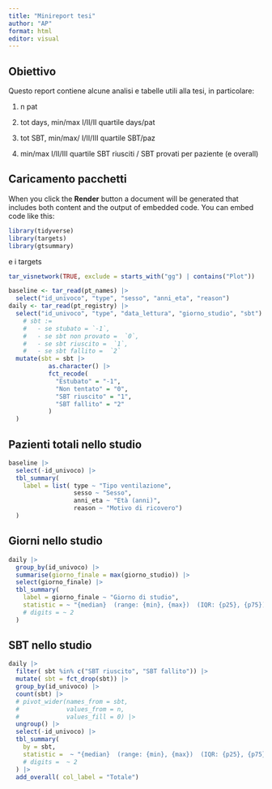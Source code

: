 ```yaml
---
title: "Minireport tesi"
author: "AP"
format: html
editor: visual
---
```


## Obiettivo

Questo report contiene alcune analisi e tabelle utili alla tesi, in particolare:

1.  n pat

2.  tot days, min/max I/II/II quartile days/pat

3.  tot SBT, min/max/ I/II/III quartile SBT/paz

4.  min/max I/II/III quartile SBT riusciti / SBT provati per paziente (e overall)

## Caricamento pacchetti

When you click the **Render** button a document will be generated that includes both content and the output of embedded code. You can embed code like this:

```r
library(tidyverse)
library(targets)
library(gtsummary)
```

e i targets

```r
tar_visnetwork(TRUE, exclude = starts_with("gg") | contains("Plot"))
```

```r
baseline <- tar_read(pt_names) |>
  select("id_univoco", "type", "sesso", "anni_eta", "reason")
daily <- tar_read(pt_registry) |>
  select("id_univoco", "type", "data_lettura", "giorno_studio", "sbt") |>
    # sbt :=
    #   - se stubato = `-1`,
    #   - se sbt non provato =  `0`,
    #   - se sbt riuscito =  `1`,
    #   - se sbt fallito =  `2`
  mutate(sbt = sbt |>
           as.character() |>
           fct_recode(
             "Estubato" = "-1",
             "Non tentato" = "0",
             "SBT riuscito" = "1",
             "SBT fallito" = "2"
           )
  )
```

## Pazienti totali nello studio

```r
baseline |>
  select(-id_univoco) |>
  tbl_summary(
    label = list( type ~ "Tipo ventilazione",
                  sesso ~ "Sesso",
                  anni_eta ~ "Età (anni)",
                  reason ~ "Motivo di ricovero")
  )
```

## Giorni nello studio

```r
daily |>
  group_by(id_univoco) |>
  summarise(giorno_finale = max(giorno_studio)) |>
  select(giorno_finale) |>
  tbl_summary(
    label = giorno_finale ~ "Giorno di studio",
    statistic = ~ "{median}  (range: {min}, {max})  (IQR: {p25}, {p75})",
    # digits = ~ 2
  )
```

## SBT nello studio

```r
daily |>
  filter( sbt %in% c("SBT riuscito", "SBT fallito")) |>
  mutate( sbt = fct_drop(sbt)) |>
  group_by(id_univoco) |>
  count(sbt) |>
  # pivot_wider(names_from = sbt,
  #             values_from = n,
  #             values_fill = 0) |>
  ungroup() |>
  select(-id_univoco) |>
  tbl_summary( 
    by = sbt,
    statistic =  ~ "{median}  (range: {min}, {max})  (IQR: {p25}, {p75})",
    # digits =  ~ 2
  ) |>
  add_overall( col_label = "Totale")
```
